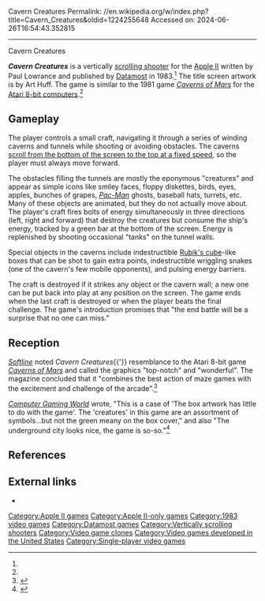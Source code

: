 Cavern Creatures
Permalink: //en.wikipedia.org/w/index.php?title=Cavern_Creatures&oldid=1224255648
Accessed on: 2024-06-26T16:54:43.352815



------
Cavern Creatures
{{Short description|1983 video game}}
{{Infobox video game
|title = Cavern Creatures
|image = Cavern Creatures cover.jpg
|caption = 
|publisher = [[Datamost]]
|programmer = Paul Lowrance<ref name=giantlist/>
|artist = Art Huff (title screen)
|released = 1983
|genre = [[Scrolling shooter]]
|modes = [[Single-player video game|Single-player]]
|platforms = [[Apple II]]
|alt = 
|developer =
}}

'''''Cavern Creatures''''' is a vertically [[scrolling shooter]] for the [[Apple II]] written by Paul Lowrance and published by [[Datamost]] in 1983.<ref name=giantlist/> The title screen artwork is by Art Huff. The game is similar to the 1981 game ''[[Caverns of Mars]]'' for the [[Atari 8-bit computers]].<ref name="shore19840102"/>

==Gameplay==
{{Unreferenced section|date=May 2023}}

The player controls a small craft, navigating it through a series of winding caverns and tunnels while shooting or avoiding obstacles.  The caverns [[Vertically scrolling video game|scroll from the bottom of the screen to the top at a fixed speed]], so the player must always move forward.

The obstacles filling the tunnels are mostly the eponymous "creatures" and appear as simple icons like smiley faces, floppy diskettes, birds, eyes, apples, bunches of grapes, ''[[Pac-Man]]'' ghosts, baseball hats, turrets, etc.  Many of these objects are animated, but they do not actually move about.  The player's craft fires bolts of energy simultaneously in three directions (left, right and forward) that destroy the creatures but consume the ship's energy, tracked by a green bar at the bottom of the screen. Energy is replenished by shooting occasional "tanks" on the tunnel walls.

Special objects in the caverns include indestructible [[Rubik's cube]]-like boxes that can be shot to gain extra points, indestructible wriggling snakes (one of the cavern's few mobile opponents), and pulsing energy barriers.

The craft is destroyed if it strikes any object or the cavern wall; a new one can be put back into play at any position on the screen.  The game ends when the last craft is destroyed or when the player beats the final challenge.  The game's introduction promises that "the end battle will be a surprise that no one can miss."

==Reception==
''[[Softline (magazine)|Softline]]'' noted ''Cavern Creatures''{{'}} resemblance to the Atari 8-bit game ''[[Caverns of Mars]]'' and called the graphics "top-notch" and "wonderful". The magazine concluded that it "combines the best action of maze games with the excitement and challenge of the arcade".<ref name="shore19840102">{{cite news | url=http://www.cgwmuseum.org/galleries/index.php?year=1984&pub=6&id=15 | title=Cavern Creatures | work=Softline | date=Jan–Feb 1984 | accessdate=29 July 2014 | author=Shore, Howard A. | pages=49–50}}</ref>

''[[Computer Gaming World]]'' wrote, "This is a case of 'The box artwork has little to do with the game'. The 'creatures' in this game are an assortment of symbols...but not the green meany on the box cover," and also "The underground city looks nice, the game is so-so."<ref>{{cite magazine |title=Taking a Peek: Cavern Creatures |magazine=Computer Gaming World |date=February 1984 |volume=4 |issue=1 |page=8 |url=https://archive.org/details/Computer_Gaming_World_Issue_4.1/page/n7}}</ref>

==References==
{{reflist|refs=
<ref name=giantlist>{{cite web |last=Hague |first=James |title=The Giant List of Classic Game Programmers |url=https://dadgum.com/giantlist/}}</ref>
}}

==External links==
*{{IAg|a2_Cavern_Creatures_1983_Datamost}}

[[Category:Apple II games]]
[[Category:Apple II-only games]]
[[Category:1983 video games]]
[[Category:Datamost games]]
[[Category:Vertically scrolling shooters]]
[[Category:Video game clones]]
[[Category:Video games developed in the United States]]
[[Category:Single-player video games]]


{{scroll-shooter-videogame-stub}}